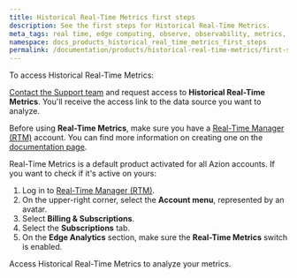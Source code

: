 ```yaml
---
title: Historical Real-Time Metrics first steps
description: See the first steps for Historical Real-Time Metrics.
meta_tags: real time, edge computing, observe, observability, metrics, data, events
namespace: docs_products_historical_real_time_metrics_first_steps
permalink: /documentation/products/historical-real-time-metrics/first-steps/
---
```


To access Historical Real-Time Metrics:

[Contact the Support team](https://www.azion.com/en/documentation/services/support/#3-service-channels) and request access to **Historical Real-Time Metrics**. You'll receive the access link to the data source you want to analyze.

Before using **Real-Time Metrics**, make sure you have a [Real-Time Manager (RTM)](https://manager.azion.com/) account. You can find more information on creating one on the [documentation page](/en/documentation/products/accounts/creating-account/).

Real-Time Metrics is a default product activated for all Azion accounts. If you want to check if it's active on yours:

1. Log in to [Real-Time Manager (RTM)](https://manager.azion.com/).
2. On the upper-right corner, select the **Account menu**, represented by an avatar.
3. Select **Billing & Subscriptions**.
4. Select the **Subscriptions** tab.
5. On the **Edge Analytics** section, make sure the **Real-Time Metrics** switch is enabled.

Access Historical Real-Time Metrics to analyze your metrics.
